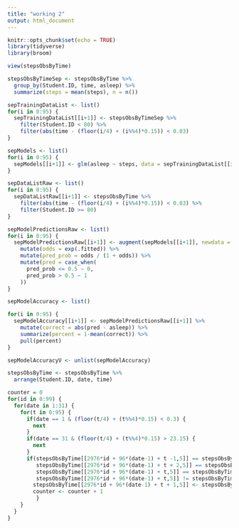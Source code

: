 ```yaml
---
title: "working 2"
output: html_document
---
```


```r
knitr::opts_chunk$set(echo = TRUE)
library(tidyverse)
library(broom)

view(stepsObsByTime)
```


```r

stepsObsByTimeSep <- stepsObsByTime %>%
  group_by(Student.ID, time, asleep) %>% 
  summarize(steps = mean(steps), n = n())

sepTrainingDataList <- list()
for(i in 0:95) {
  sepTrainingDataList[[i+1]] <- stepsObsByTimeSep %>%
    filter(Student.ID < 80) %>%
    filter(abs(time - (floor(i/4) + (i%%4)*0.15)) < 0.03)
}

sepModels <- list()
for(i in 0:95) {
  sepModels[[i+1]] <- glm(asleep ~ steps, data = sepTrainingDataList[[i+1]], family=binomial, weights = 1/n)
}
```

```r
sepDataListRaw <- list()
for(i in 0:95) {
  sepDataListRaw[[i+1]] <- stepsObsByTime %>%
    filter(abs(time - (floor(i/4) + (i%%4)*0.15)) < 0.03) %>%
    filter(Student.ID >= 80)
}

sepModelPredictionsRaw <- list()
for(i in 0:95) {
  sepModelPredictionsRaw[[i+1]] <- augment(sepModels[[i+1]], newdata = sepDataListRaw[[i+1]]) %>%
    mutate(odds = exp(.fitted)) %>%
    mutate(pred_prob = odds / (1 + odds)) %>%
    mutate(pred = case_when(
      pred_prob <= 0.5 ~ 0,
      pred_prob > 0.5 ~ 1
    ))
}

sepModelAccuracy <- list()

for(i in 0:95) {
  sepModelAccuracy[[i+1]] <- sepModelPredictionsRaw[[i+1]] %>%
    mutate(correct = abs(pred - asleep)) %>%
    summarize(percent = 1-mean(correct)) %>%
    pull(percent)
}

sepModelAccuracyV <- unlist(sepModelAccuracy)
```


```r
stepsObsByTime <- stepsObsByTime %>%
  arrange(Student.ID, date, time)

counter = 0
for(id in 0:99) {
  for(date in 1:31) {
    for(t in 0:95) {
      if(date == 1 & (floor(t/4) + (t%%4)*0.15) < 0.3) {
        next
      }
      if(date == 31 & (floor(t/4) + (t%%4)*0.15) > 23.15) {
        next
      }
      if(stepsObsByTime[[2976*id + 96*(date-1) + t -1,5]] == stepsObsByTime[[2976*id + 96*(date-1) + t,5]] &
         stepsObsByTime[[2976*id + 96*(date-1) + t + 2,5]] == stepsObsByTime[[2976*id + 96*(date-1) + t + 3,5]] &
         stepsObsByTime[[2976*id + 96*(date-1) + t,5]] == stepsObsByTime[[2976*id + 96*(date-1) + t + 2,5]] &
         stepsObsByTime[[2976*id + 96*(date-1) + t,5]] != stepsObsByTime[[2976*id + 96*(date-1) + t + 1,5]]) {
        stepsObsByTime[[2976*id + 96*(date-1) + t + 1,5]] <- stepsObsByTime[[2976*id + 96*(date-1) + t,5]]
        counter <- counter + 1
         }
    }
  }
}
```